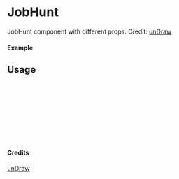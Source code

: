 
<Meta of={JobHunt} title="unDraw/JobHunt" />

# JobHunt

JobHunt component with different props.
Credit: [unDraw](https://undraw.co/illustrations)

#### Example

<Canvas of={JobHunt.Primary} />

## Usage

```ts
import { JobHunt } from "yadl-ui";

const Example = () => {
  return (
      <JobHunt />
  );
};

export default Example;
```

#### Credits
[unDraw](https://undraw.co/illustrations)
